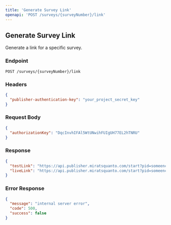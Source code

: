 ```yaml
---
title: 'Generate Survey Link'
openapi: 'POST /surveys/{surveyNumber}/link'
---
```


## Generate Survey Link

Generate a link for a specific survey.

### Endpoint
```http
POST /surveys/{surveyNumber}/link
```

### Headers
```json
{
  "publisher-authentication-key": "your_project_secret_key"
}
```

### Request Body
```json
{
  "authorizationKey": "DqcInvhIFAl5WtUNwihFUIgUH77EL2hTNRU"
}
```

### Response
```json
{
  "testLink": "https://api.publisher.miratsquanto.com/start?pid=someencryptedid&org=someencryptedid&sId=someencryptedid&supId=someencryptedid&orgId=someencryptedid&sn=100000001&t=1&r=xxxxx",
  "liveLink": "https://api.publisher.miratsquanto.com/start?pid=someencryptedid&org=someencryptedid&sId=someencryptedid&supId=someencryptedid&orgId=someencryptedid&sn=100000001&t=0&r=xxxxx"
}
```

### Error Response
```json
{
  "message": "internal server error",
  "code": 500,
  "success": false
}
```
